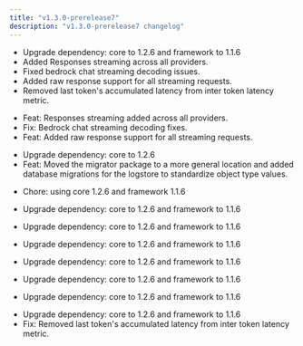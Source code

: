 ```yaml
---
title: "v1.3.0-prerelease7"
description: "v1.3.0-prerelease7 changelog"
---
```

<Update label="Bifrost(HTTP)" description="v1.3.0-prerelease7">

- Upgrade dependency: core to 1.2.6 and framework to 1.1.6
- Added Responses streaming across all providers.
- Fixed bedrock chat streaming decoding issues.
- Added raw response support for all streaming requests.
- Removed last token's accumulated latency from inter token latency metric.

</Update>
<Update label="Core" description="v1.3.0-prerelease7">

- Feat: Responses streaming added across all providers.
- Fix: Bedrock chat streaming decoding fixes.
- Feat: Added raw response support for all streaming requests.

</Update>
<Update label="Framework" description="v1.3.0-prerelease7">

- Upgrade dependency: core to 1.2.6
- Feat: Moved the migrator package to a more general location and added database migrations for the logstore to standardize object type values.

</Update>
<Update label="governance" description="v1.3.0-prerelease7">

- Chore: using core 1.2.6 and framework 1.1.6

</Update>
<Update label="jsonparser" description="v1.3.0-prerelease7">

- Upgrade dependency: core to 1.2.6 and framework to 1.1.6

</Update>
<Update label="logging" description="v1.3.0-prerelease7">

- Upgrade dependency: core to 1.2.6 and framework to 1.1.6

</Update>
<Update label="maxim" description="v1.3.0-prerelease7">

- Upgrade dependency: core to 1.2.6 and framework to 1.1.6

</Update>
<Update label="mocker" description="v1.3.0-prerelease7">

- Upgrade dependency: core to 1.2.6 and framework to 1.1.6

</Update>
<Update label="otel" description="v1.3.0-prerelease7">

- Upgrade dependency: core to 1.2.6 and framework to 1.1.6

</Update>
<Update label="semanticcache" description="v1.3.0-prerelease7">

- Upgrade dependency: core to 1.2.6 and framework to 1.1.6

</Update>
<Update label="telemetry" description="v1.3.0-prerelease7">

- Upgrade dependency: core to 1.2.6 and framework to 1.1.6
- Fix: Removed last token's accumulated latency from inter token latency metric.

</Update>

